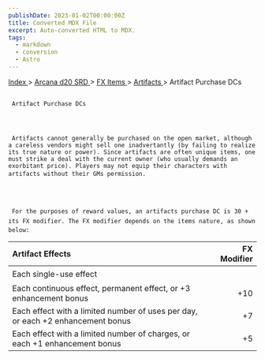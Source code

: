 ```yaml
---
publishDate: 2023-01-02T00:00:00Z
title: Converted MDX File
excerpt: Auto-converted HTML to MDX.
tags:
  - markdown
  - conversion
  - Astro
---
```







[
      Index
     ](-index)
     >
     [
      Arcana d20 SRD
     ](arcana-d20-srd-index)
     >
     [
      FX Items
     ](arcana-d20-srd-fx-items-index)
     >
     [
      Artifacts
     ](arcana-d20-srd-fx-items-artifacts-index)
     > Artifact Purchase DCs
    





## 
     Artifact Purchase DCs
    



     Artifacts cannot generally be purchased on the open market, although a careless vendors might sell one inadvertantly (by failing to realize its true nature or power). Since artifacts are often unique items, one must strike a deal with the current owner (who usually demands an exorbitant price). Players may not equip their characters with artifacts without their GMs permission.
    



     For the purposes of reward values, an artifacts purchase DC is 30 + its FX modifier. The FX modifier depends on the items nature, as shown below:
    


| Artifact Effects | FX Modifier |
| :------------------ | -------------: |
| Each single-use effect |  |
| Each continuous effect, permanent effect, or +3 enhancement bonus | +10 |
| Each effect with a limited number of uses per day, or each +2 enhancement bonus | +7 |
| Each effect with a limited number of charges, or each +1 enhancement bonus | +5 |





